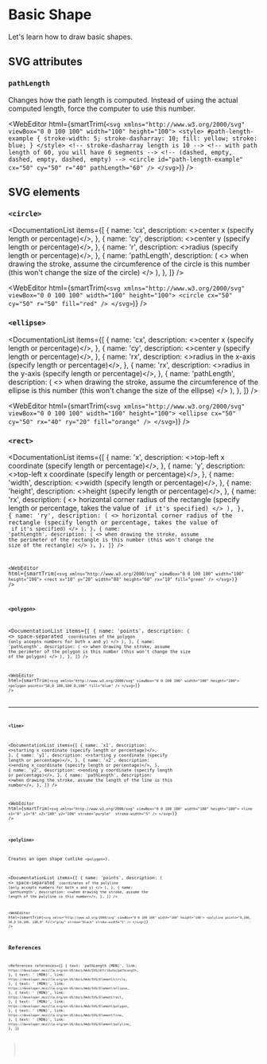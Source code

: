 
# Basic Shape

Let's learn how to draw basic shapes.

## SVG attributes

### `pathLength`

Changes how the path length is computed. Instead of using the actual computed length, force the computer to use this number.

<WebEditor
  html={smartTrim(`
    <svg xmlns="http://www.w3.org/2000/svg" viewBox="0 0 100 100" width="100" height="100">
      <style>
        #path-length-example {
          stroke-width: 5;
          stroke-dasharray: 10;
          fill: yellow;
          stroke: blue;
        }
      </style>
      <!-- stroke-dasharray length is 10 -->
      <!-- with path length of 60, you will have 6 segments -->
      <!-- (dashed, empty, dashed, empty, dashed, empty) -->
      <circle id="path-length-example" cx="50" cy="50" r="40" pathLength="60" />
    </svg>
  `)}
/>

## SVG elements

### `<circle>`

<DocumentationList
  items={[
    {
      name: 'cx',
      description: <>center x (specify length or percentage)</>,
    },
    {
      name: 'cy',
      description: <>center y (specify length or percentage)</>,
    },
    {
      name: 'r',
      description: <>radius (specify length or percentage)</>,
    },
    {
      name: 'pathLength',
      description: (
        <>
          when drawing the stroke, assume the circumference of the circle is this number (this won't
          change the size of the circle)
        </>
      ),
    },
  ]}
/>

<WebEditor
  html={smartTrim(`
    <svg xmlns="http://www.w3.org/2000/svg" viewBox="0 0 100 100" width="100" height="100">
      <circle cx="50" cy="50" r="50" fill="red" />
    </svg>
  `)}
/>

### `<ellipse>`

<DocumentationList
  items={[
    {
      name: 'cx',
      description: <>center x (specify length or percentage)</>,
    },
    {
      name: 'cy',
      description: <>center y (specify length or percentage)</>,
    },
    {
      name: 'rx',
      description: <>radius in the x-axis (specify length or percentage)</>,
    },
    {
      name: 'rx',
      description: <>radius in the y-axis (specify length or percentage)</>,
    },
    {
      name: 'pathLength',
      description: (
        <>
          when drawing the stroke, assume the circumference of the ellipse is this number (this
          won't change the size of the ellipse)
        </>
      ),
    },
  ]}
/>

<WebEditor
  html={smartTrim(`
    <svg xmlns="http://www.w3.org/2000/svg" viewBox="0 0 100 100" width="100" height="100">
      <ellipse cx="50" cy="50" rx="40" ry="20" fill="orange" />
    </svg>
  `)}
/>

### `<rect>`

<DocumentationList
  items={[
    {
      name: 'x',
      description: <>top-left x coordinate (specify length or percentage)</>,
    },
    {
      name: 'y',
      description: <>top-left x coordinate (specify length or percentage)</>,
    },
    {
      name: 'width',
      description: <>width (specify length or percentage)</>,
    },
    {
      name: 'height',
      description: <>height (specify length or percentage)</>,
    },
    {
      name: 'rx',
      description: (
        <>
          horizontal corner radius of the rectangle (specify length or percentage, takes the value
          of <Code str="ry" /> if it's specified)
        </>
      ),
    },
    {
      name: 'ry',
      description: (
        <>
          horizontal corner radius of the rectangle (specify length or percentage, takes the value
          of <Code str="rx" /> if it's specified)
        </>
      ),
    },
    {
      name: 'pathLength',
      description: (
        <>
          when drawing the stroke, assume the perimeter of the rectangle is this number (this won't
          change the size of the rectangle)
        </>
      ),
    },
  ]}
/>

<WebEditor
  html={smartTrim(`
    <svg xmlns="http://www.w3.org/2000/svg" viewBox="0 0 100 100" width="100" height="100">
      <rect x="10" y="20" width="80" height="60" rx="10" fill="green" />
    </svg>
  `)}
/>

### `<polygon>`

<DocumentationList
  items={[
    {
      name: 'points',
      description: (
        <>
          space-separated <Code str="x,y" /> coordinates of the polygon (only accepts numbers for
          both x and y)
        </>
      ),
    },
    {
      name: 'pathLength',
      description: (
        <>
          when drawing the stroke, assume the perimeter of the polygon is this number (this won't
          change the size of the polygon)
        </>
      ),
    },
  ]}
/>

<WebEditor
  html={smartTrim(`
    <svg xmlns="http://www.w3.org/2000/svg" viewBox="0 0 100 100" width="100" height="100">
      <polygon points="50,0 100,100 0,100" fill="blue" />
    </svg>
  `)}
/>

---

### `<line>`

<DocumentationList
  items={[
    {
      name: 'x1',
      description: <>starting x coordinate (specify length or percentage)</>,
    },
    {
      name: 'y1',
      description: <>starting y coordinate (specify length or percentage)</>,
    },
    {
      name: 'x2',
      description: <>ending x coordinate (specify length or percentage)</>,
    },
    {
      name: 'y2',
      description: <>ending y coordinate (specify length or percentage)</>,
    },
    {
      name: 'pathLength',
      description: <>when drawing the stroke, assume the length of the line is this number</>,
    },
  ]}
/>

<WebEditor
  html={smartTrim(`
    <svg xmlns="http://www.w3.org/2000/svg" viewBox="0 0 100 100" width="100" height="100">
      <line x1="0" y1="0" x2="100" y2="100" stroke="purple"  stroke-width="5" />
    </svg>
  `)}
/>

### `<polyline>`

Creates an open shape (unlike `<polygon>`).

<DocumentationList
  items={[
    {
      name: 'points',
      description: (
        <>
          space-separated <Code str="x,y" /> coordinates of the polyline (only accepts numbers for
          both x and y)
        </>
      ),
    },
    {
      name: 'pathLength',
      description: <>when drawing the stroke, assume the length of the polyline is this number</>,
    },
  ]}
/>

<WebEditor
  html={smartTrim(`
    <svg xmlns="http://www.w3.org/2000/svg" viewBox="0 0 100 100" width="100" height="100">
      <polyline points="0,100, 50,0 50,100, 100,0" fill="gray" stroke="black" stroke-width="5" />
    </svg>
  `)}
/>

## References

<References
  references={[
    {
      text: 'pathLength (MDN)',
      link: `https://developer.mozilla.org/en-US/docs/Web/SVG/Attribute/pathLength`,
    },
    {
      text: '<circle> (MDN)',
      link: `https://developer.mozilla.org/en-US/docs/Web/SVG/Element/circle`,
    },
    {
      text: '<ellipse> (MDN)',
      link: `https://developer.mozilla.org/en-US/docs/Web/SVG/Element/ellipse`,
    },
    {
      text: '<rect> (MDN)',
      link: `https://developer.mozilla.org/en-US/docs/Web/SVG/Element/rect`,
    },
    {
      text: '<polygon> (MDN)',
      link: `https://developer.mozilla.org/en-US/docs/Web/SVG/Element/polygon`,
    },
    {
      text: '<line> (MDN)',
      link: `https://developer.mozilla.org/en-US/docs/Web/SVG/Element/line`,
    },
    {
      text: '<polyline> (MDN)',
      link: `https://developer.mozilla.org/en-US/docs/Web/SVG/Element/polyline`,
    },
  ]}
></References>
